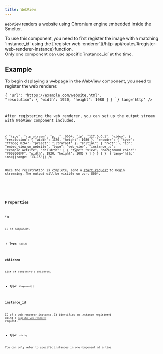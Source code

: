```yaml
---
title: WebView
---
```


`WebView` renders a website using Chromium engine embedded inside the Smelter.

<Aside>To use this component, you need to first register the image with a matching `instance_id` using the [`register web renderer`](/http-api/routes/#register-web-renderer-instance) function.</Aside>

<Aside type='caution'>Only one component can use specific `instance_id` at the time.</Aside>

## Example

To begin displaying a webpage in the WebView component, you need to register the web renderer.

<CollapsibleDetails summaryTitle='Register web renderer' open>
<Code code={`
POST: /api/web-renderer/example_website/register
Content-Type: application/json

{
    "url": "https://example.com/website.html",
    "resolution": { "width": 1920, "height": 1080 }
}
`} lang='http' />
</CollapsibleDetails>

After registering the web renderer, you can set up the output stream with WebView component included.

<CollapsibleDetails summaryTitle='Register RTP output' open>
<Code code={`
POST: /api/output/example_output/register
Content-Type: application/json

{
    "type": "rtp_stream",
    "port": 8004,
    "ip": "127.0.0.1",
    "video": {
        "resolution": { "width": 1920, "height": 1080 },
        "encoder": { "type": "ffmpeg_h264", "preset": "ultrafast" },
        "initial": {
            "root": {
                "id": "embed_view_on_website",
                "type": "web_view",
                "instance_id": "example_website",
                "children": [
                    {
                        "type": "view",
                        "background_color": "#008000FF",
                        "width": 1920,
                        "height": 1080
                    }
                ]
            }
        }
    }
}
`} lang='http' ins={{range: '13-15'}} />
</CollapsibleDetails>

Once the registration is complete, send a [start request](/http-api/routes#start-request) to begin streaming. The output will be visible on port 8004.

<CollapsibleDetails summaryTitle='Type definitions'>
<Code code={`
type WebView = {
    id?: string;
    children?: Component[];
    instance_id: string;
}
`} lang='tsx' />
</CollapsibleDetails>

## Properties

### id
ID of component.

- **Type**: `string`

### children
List of component's children.

- **Type**: `Component[]`

### instance_id
ID of a web renderer instance. It identifies an instance registered using a
  [`register web renderer`](/http-api/routes#register-web-renderer-instance) request.

- **Type**: `string`

<Aside type='caution'>You can only refer to specific instances in one Component at a time.</Aside>
